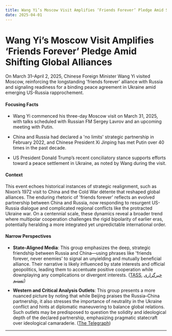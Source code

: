 ```yaml
---
title: Wang Yi’s Moscow Visit Amplifies ‘Friends Forever’ Pledge Amid Shifting Global Alliances
date: 2025-04-01
---
```


# Wang Yi’s Moscow Visit Amplifies ‘Friends Forever’ Pledge Amid Shifting Global Alliances

On March 31–April 2, 2025, Chinese Foreign Minister Wang Yi visited Moscow, reinforcing the longstanding 'friends forever' alliance with Russia and signaling readiness for a binding peace agreement in Ukraine amid emerging US-Russia rapprochement.

#### Focusing Facts

- Wang Yi commenced his three-day Moscow visit on March 31, 2025, with talks scheduled with Russian FM Sergey Lavrov and an upcoming meeting with Putin.

- China and Russia had declared a 'no limits' strategic partnership in February 2022, and Chinese President Xi Jinping has met Putin over 40 times in the past decade.

- US President Donald Trump’s recent conciliatory stance supports efforts toward a peace settlement in Ukraine, as noted by Wang during the visit.

#### Context

This event echoes historical instances of strategic realignment, such as Nixon’s 1972 visit to China and the Cold War détente that reshaped global alliances. The enduring rhetoric of 'friends forever' reflects an evolved partnership between China and Russia, now responding to resurgent US-Russia dialogue and complicated regional conflicts like the protracted Ukraine war. On a centennial scale, these dynamics reveal a broader trend where multipolar cooperation challenges the rigid bipolarity of earlier eras, potentially heralding a more integrated yet unpredictable international order.

#### Narrow Perspectives

- **State-Aligned Media**: This group emphasizes the deep, strategic friendship between Russia and China—using phrases like 'friends forever, never enemies' to signal an unyielding and mutually beneficial alliance. Their narrative is likely influenced by state interests and official geopolitics, leading them to accentuate positive cooperation while downplaying any complications or divergent interests. ([TASS](https://tass.com/politics/1937047), [خبرگزاری تسنیم](https://www.tasnimnews.com/en/news/2025/04/01/3284051/friends-forever-never-enemies-china-s-fm-tells-russia))

- **Western and Critical Analysis Outlets**: This group presents a more nuanced picture by noting that while Beijing praises the Russia–China partnership, it also stresses the importance of neutrality in the Ukraine conflict and hints at diplomatic maneuvering to balance global relations. Such outlets may be predisposed to question the solidity and ideological depth of the declared partnership, emphasizing pragmatic statecraft over ideological camaraderie. ([The Telegraph](https://www.telegraph.co.uk/world-news/2025/04/01/russia-ukraine-zelensky-putin-war-ceasefire-latest-news/))

---
